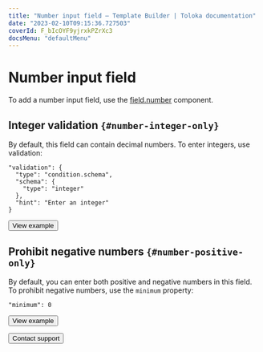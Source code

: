 ```yaml
---
title: "Number input field — Template Builder | Toloka documentation"
date: "2023-02-10T09:15:36.727503"
coverId: F_bIcOYF9yjrxkPZrXc3
docsMenu: "defaultMenu"
---
```



# Number input field

To add a number input field, use the [field.number](/docs/template-builder/reference/field.number) component.

## Integer validation `{#number-integer-only}`

By default, this field can contain decimal numbers. To enter integers, use validation:

```
"validation": {
  "type": "condition.schema",
  "schema": {
    "type": "integer"
  },
  "hint": "Enter an integer"
}
```

<Button themeColor="light" view="default" size="l" type="link" url="https://ya.cc/t/ly07NbGi3ttExb">View example</Button>

## Prohibit negative numbers `{#number-positive-only}`

By default, you can enter both positive and negative numbers in this field. To prohibit negative numbers, use the `minimum` property:

```
"minimum": 0
```

<Button themeColor="light" view="default" size="l" type="link" url="https://ya.cc/t/-jTT88IN3ttEyM">View example</Button>

<p></p>

<Button themeColor="light" view="default" size="l" type="link" url="/docs/guide/troubleshooting/support?form-source=template-builder-operations-components-for-numbers">Contact support</Button>
